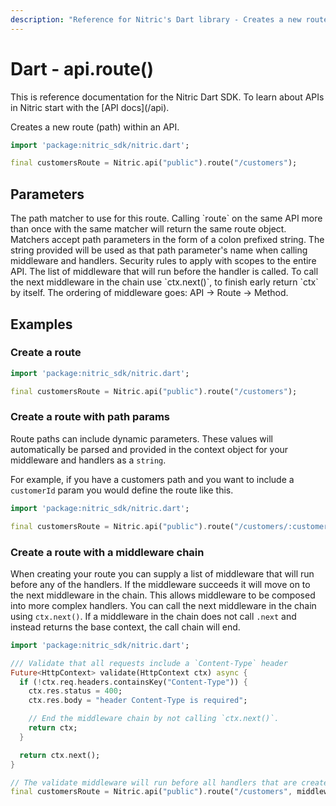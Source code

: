 ```yaml
---
description: "Reference for Nitric's Dart library - Creates a new route (path) within an API."
---
```


# Dart - api.route()

<Note>
  This is reference documentation for the Nitric Dart SDK. To learn about APIs
  in Nitric start with the [API docs](/api).
</Note>

Creates a new route (path) within an API.

```dart
import 'package:nitric_sdk/nitric.dart';

final customersRoute = Nitric.api("public").route("/customers");
```

## Parameters

<Properties>
  <Property name="match" required type="String">
    The path matcher to use for this route. Calling `route` on the same API more
    than once with the same matcher will return the same route object. Matchers
    accept path parameters in the form of a colon prefixed string. The string
    provided will be used as that path parameter's name when calling middleware
    and handlers.
  </Property>
  <Property name="security" type="List<OidcOptions>">
    Security rules to apply with scopes to the entire API.
  </Property>
  <Property name="middlewares" type="List<HttpHandler>">
    The list of middleware that will run before the handler is called. To call
    the next middleware in the chain use `ctx.next()`, to finish early return
    `ctx` by itself. The ordering of middleware goes: API -> Route -> Method.
  </Property>
</Properties>

## Examples

### Create a route

```dart
import 'package:nitric_sdk/nitric.dart';

final customersRoute = Nitric.api("public").route("/customers");
```

### Create a route with path params

Route paths can include dynamic parameters. These values will automatically be parsed and provided in the context object for your middleware and handlers as a `string`.

For example, if you have a customers path and you want to include a `customerId` param you would define the route like this.

```dart
import 'package:nitric_sdk/nitric.dart';

final customersRoute = Nitric.api("public").route("/customers/:customerId");
```

### Create a route with a middleware chain

When creating your route you can supply a list of middleware that will run before any of the handlers. If the middleware succeeds it will move on to the next middleware in the chain. This allows middleware to be composed into more complex handlers. You can call the next middleware in the chain using `ctx.next()`. If a middleware in the chain does not call `.next` and instead returns the base context, the call chain will end.

```dart
import 'package:nitric_sdk/nitric.dart';

/// Validate that all requests include a `Content-Type` header
Future<HttpContext> validate(HttpContext ctx) async {
  if (!ctx.req.headers.containsKey("Content-Type")) {
    ctx.res.status = 400;
    ctx.res.body = "header Content-Type is required";

    // End the middleware chain by not calling `ctx.next()`.
    return ctx;
  }

  return ctx.next();
}

// The validate middleware will run before all handlers that are created using this route
final customersRoute = Nitric.api("public").route("/customers", middlewares: [validate]);
```
